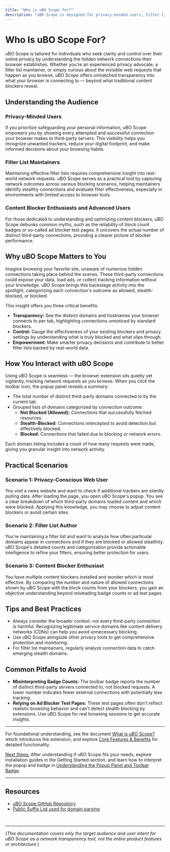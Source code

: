 ```yaml
---
title: "Who is uBO Scope for?"
description: "uBO Scope is designed for privacy-minded users, filter list maintainers, and anyone interested in network transparency. Whether you're an advanced user, a content blocker enthusiast, or simply want to demystify what happens behind the scenes when browsing, this extension provides actionable insights not found in standard blocker metrics."
---
```


# Who Is uBO Scope For?

uBO Scope is tailored for individuals who seek clarity and control over their online privacy by understanding the hidden network connections their browser establishes. Whether you're an experienced privacy advocate, a filter list maintainer, or simply curious about the invisible web requests that happen as you browse, uBO Scope offers unmatched transparency into what your browser is connecting to — beyond what traditional content blockers reveal.

## Understanding the Audience

### Privacy-Minded Users
If you prioritize safeguarding your personal information, uBO Scope empowers you by showing every attempted and successful connection your browser makes to third-party servers. This visibility helps you recognize unwanted trackers, reduce your digital footprint, and make informed decisions about your browsing habits.

### Filter List Maintainers
Maintaining effective filter lists requires comprehensive insight into real-world network requests. uBO Scope serves as a practical tool by capturing network outcomes across various blocking scenarios, helping maintainers identify stealthy connections and evaluate filter effectiveness, especially in environments with limited access to browser tools.

### Content Blocker Enthusiasts and Advanced Users
For those dedicated to understanding and optimizing content blockers, uBO Scope debunks common myths, such as the reliability of block count badges or so-called ad blocker test pages. It uncovers the actual number of distinct third-party connections, providing a clearer picture of blocker performance.

## Why uBO Scope Matters to You

Imagine browsing your favorite site, unaware of numerous hidden connections taking place behind the scenes. These third-party connections could expose your data, load ads, or collect tracking information without your knowledge. uBO Scope brings this backstage activity into the spotlight, categorizing each connection's outcome as allowed, stealth-blocked, or blocked.

This insight offers you three critical benefits:

- **Transparency:** See the distinct domains and hostnames your browser connects to per tab, highlighting connections unnoticed by standard blockers.
- **Control:** Gauge the effectiveness of your existing blockers and privacy settings by understanding what is truly blocked and what slips through.
- **Empowerment:** Make smarter privacy decisions and contribute to better filter lists backed by real-world data.

## How You Interact with uBO Scope

Using uBO Scope is seamless — the browser extension sits quietly yet vigilantly, tracking network requests as you browse. When you click the toolbar icon, the popup panel reveals a summary:

- The total number of distinct third-party domains connected to by the current tab.
- Grouped lists of domains categorized by connection outcome:
  - **Not Blocked (Allowed):** Connections that successfully fetched resources.
  - **Stealth-Blocked:** Connections intercepted to avoid detection but effectively blocked.
  - **Blocked:** Connections that failed due to blocking or network errors.

Each domain listing includes a count of how many requests were made, giving you granular insight into network activity.

## Practical Scenarios

### Scenario 1: Privacy-Conscious Web User
You visit a news website and want to check if additional trackers are silently pulling data. After loading the page, you open uBO Scope's popup. You see a clear breakdown of which third-party domains loaded content and which were blocked. Applying this knowledge, you may choose to adjust content blockers or avoid certain sites.

### Scenario 2: Filter List Author
You're maintaining a filter list and want to analyze how often particular domains appear in connections and if they are blocked or allowed stealthily. uBO Scope's detailed counts and categorization provide actionable intelligence to refine your filters, ensuring better protection for users.

### Scenario 3: Content Blocker Enthusiast
You have multiple content blockers installed and wonder which is most effective. By comparing the number and nature of allowed connections shown by uBO Scope with the block counts from your blockers, you gain an objective understanding beyond misleading badge counts or ad test pages.

## Tips and Best Practices

- Always consider the broader context: not every third-party connection is harmful. Recognizing legitimate service domains like content delivery networks (CDNs) can help you avoid unnecessary blocking.
- Use uBO Scope alongside other privacy tools to get comprehensive protection and monitoring.
- For filter list maintainers, regularly analyze connection data to catch emerging stealth domains.

## Common Pitfalls to Avoid

- **Misinterpreting Badge Counts:** The toolbar badge reports the number of distinct third-party servers connected to, not blocked requests. A lower number indicates fewer external connections with potentially less tracking.
- **Relying on Ad Blocker Test Pages:** These test pages often don't reflect realistic browsing behavior and can't detect stealth blocking by extensions. Use uBO Scope for real browsing sessions to get accurate insights.

---

For foundational understanding, see the document [What is uBO Scope?](./overview/product-intro-value/what-is-uboscope) which introduces the extension, and explore [Core Features & Benefits](./overview/product-intro-value/key-features-benefits) for detailed functionality.

<u>Next Steps:</u> After understanding if uBO Scope fits your needs, explore installation guides in the Getting Started section, and learn how to interpret the popup and badge in [Understanding the Popup Panel and Toolbar Badge](./guides/getting-started/understanding-popup-and-badge).


---

## Resources

- [uBO Scope GitHub Repository](https://github.com/gorhill/uBO-Scope)
- [Public Suffix List used for domain parsing](https://publicsuffix.org/)

<br/>

---

(*This documentation covers only the target audience and user intent for uBO Scope as a network transparency tool, not the entire product features or architecture.*)
